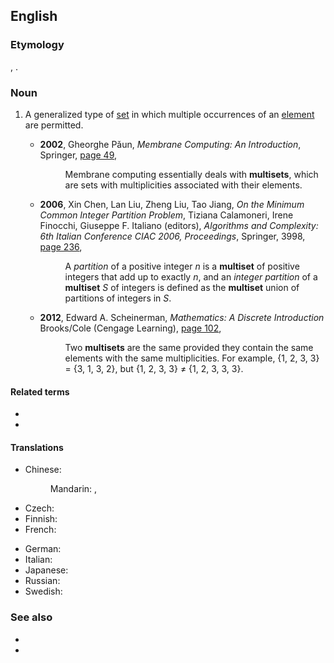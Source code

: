 ==English==
{{wikipedia}}

===Etymology===
{{coin|en|Nicolaas Govert de Bruijn|nobycat=1}}, {{prefix|en|multi|set}}.

===Noun===
{{en-noun}}

# {{lb|en|set theory}} A generalized type of [[set]] in which multiple occurrences of an [[element]] are permitted.
#: {{syn|en|bag|mset}}
#: {{ux|en|Two words are anagrams if they are made up of the same '''multiset''' of letters.}}
#* '''2002''', Gheorghe Pǎun, ''Membrane Computing: An Introduction'', Springer, [https://books.google.com.au/books?id=8CE3BZ7y_kIC&pg=PA50&dq=%22multiset%22%7C%22multisets%22&hl=en&sa=X&ved=0ahUKEwiFtLr20ZTcAhXGv7wKHYtBAdYQ6AEIZzAN#v=onepage&q=%22multiset%22%7C%22multisets%22&f=false page 49],
#*: Membrane computing essentially deals with '''multisets''', which are sets with multiplicities associated with their elements.
#* '''2006''', Xin Chen, Lan Liu, Zheng Liu, Tao Jiang, ''On the Minimum Common Integer Partition Problem'', Tiziana Calamoneri, Irene Finocchi, Giuseppe F. Italiano (editors), ''Algorithms and Complexity: 6th Italian Conference CIAC 2006, Proceedings'', Springer, {{w|LNCS}} 3998, [https://books.google.com.au/books?id=T4LAK65R2i0C&pg=PA236&dq=%22multiset%22%7C%22multisets%22&hl=en&sa=X&ved=0ahUKEwiFtLr20ZTcAhXGv7wKHYtBAdYQ6AEIiAEwEw#v=onepage&q=%22multiset%22%7C%22multisets%22&f=false page 236],
#*: A ''partition'' of a positive integer ''n'' is a '''multiset''' of positive integers that add up to exactly ''n'', and an ''integer partition'' of a '''multiset''' ''S'' of integers is defined as the '''multiset''' union of partitions of integers in ''S''.
#* '''2012''', Edward A. Scheinerman, ''Mathematics: A Discrete Introduction'' Brooks/Cole (Cengage Learning), [https://books.google.com.au/books?id=DZBHGD2sEYwC&pg=PA102&dq=%22multiset%22%7C%22multisets%22&hl=en&sa=X&ved=0ahUKEwiFtLr20ZTcAhXGv7wKHYtBAdYQ6AEIYTAM#v=onepage&q=%22multiset%22%7C%22multisets%22&f=false page 102],
#*: Two '''multisets''' are the same provided they contain the same elements with the same multiplicities. For example, {1, 2, 3, 3} = {3, 1, 3, 2}, but {1, 2, 3, 3} ≠ {1, 2, 3, 3, 3}.

====Related terms====
* {{l|en|multisubset}}
* {{l|en|submultiset}}

====Translations====
{{trans-top|generalized type of set that may contain multiple occurrences of elements}}
* Chinese:
*: Mandarin: {{t|cmn|多重集|tr=duōchóngjí|sc=Hani}}, {{t|cmn|多重集合|tr=duōchóngjíhé|sc=Hani}}
* Czech: {{t|cs|multimnožina|f}}
* Finnish: {{t|fi|monijoukko}}
* French: {{t+|fr|multiensemble|m}}
{{trans-mid}}
* German: {{t|de|Multimenge|f}}
* Italian: {{t|it|multiinsieme|m}}
* Japanese: {{t|ja|多重集合|tr=たじゅうしゅうごう, tajūshūgō|sc=Jpan}}
* Russian: {{t+|ru|мультимно́жество|n}}
* Swedish: {{t|sv|multimängd|c}}
{{trans-bottom}}

===See also===
* {{l|en|multigraph}}
* {{l|en|multirelation}}